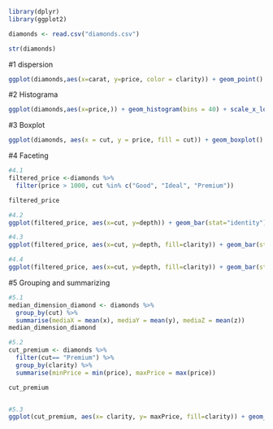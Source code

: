 ```{r}
library(dplyr)
library(ggplot2)

diamonds <- read.csv("diamonds.csv")

str(diamonds)
```

#1 dispersion
```{r}
ggplot(diamonds,aes(x=carat, y=price, color = clarity)) + geom_point()
```
#2 Histograma
```{r}
ggplot(diamonds,aes(x=price,)) + geom_histogram(bins = 40) + scale_x_log10()
```
#3 Boxplot
```{r}
ggplot(diamonds, aes(x = cut, y = price, fill = cut)) + geom_boxplot() +  scale_y_log10()
```
#4 Faceting
```{r}
#4.1
filtered_price <-diamonds %>%
  filter(price > 1000, cut %in% c("Good", "Ideal", "Premium"))

filtered_price

#4.2
ggplot(filtered_price, aes(x=cut, y=depth)) + geom_bar(stat="identity")

#4.3
ggplot(filtered_price, aes(x=cut, y=depth, fill=clarity)) + geom_bar(stat="identity") + facet_wrap(~clarity)

#4.4
ggplot(filtered_price, aes(x=cut, y=depth, fill=clarity)) + geom_bar(stat="identity") + facet_wrap(~clarity) + scale_fill_discrete()
```
#5 Grouping and summarizing
```{r}
#5.1
median_dimension_diamond <- diamonds %>%
  group_by(cut) %>%
  summarise(mediaX = mean(x), mediaY = mean(y), mediaZ = mean(z))
median_dimension_diamond

#5.2
cut_premium <- diamonds %>%
  filter(cut== "Premium") %>%
  group_by(clarity) %>%
  summarise(minPrice = min(price), maxPrice = max(price))

cut_premium


#5.3
ggplot(cut_premium, aes(x= clarity, y= maxPrice, fill=clarity)) + geom_bar(stat = "identity", position = "dodge")
```


